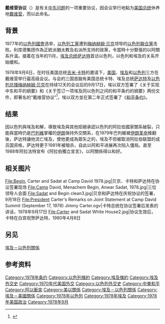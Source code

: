 {{noteTA
|T=zh-hans:戴维营协议; zh-hant:大衛營協議;
|1=zh-hans:戴维营; zh-hant:大衛營;
|2=zh-hans:梅纳赫姆·贝京; zh-tw:梅納罕·比金
|3=zh-hans:贝京; zh-tw:比金
|4=zh-hans:利库德集团;zh-hk:利庫德集團;zh-sg:利库德党;zh-tw:以色列聯合黨;
|5=zh-cn:萨达特;zh-hans:萨达特;zh-tw:沙達特;zh-hk:薩德特;
|6=zh-hans:巴列維;zh-tw:巴勒維
}}
{{Infobox treaty
| name                 = 戴维营协议
| long_name            = 《关于实现中东和平的纲要》和《关于签订一项埃及同以色列之间的和平条约的纲要》
| image                = Begin, Carter and Sadat at Camp David 1978.jpg
| image_width          = 200px
| image_alt            =
| caption              = 三位国家首脑正庆祝戴维营协议成功签署。从左至右：[[梅纳赫姆·贝京|梅纳赫姆·贝京]]、[[吉米·卡特|吉米·卡特]]、[[安瓦尔·萨达特|安瓦尔·萨达特]]
| type                 = 双边协定
| context              =
| date_drafted         =
| date_signed          = {{Start date|df=yes|1978|9|17}}
| location_signed      = {{USA}}[[华盛顿特区|华盛顿特区]]
| date_sealed          =
| date_effective       =
| condition_effective  =
| date_expiration      =
| date_expiry          =
| mediators            =
| negotiators          =
| original_signatories = {{plainlist|
*{{EGY}}<hr>
*{{ISR}}}}
| signatories          = {{plainlist|
*[[梅纳赫姆·贝京|梅纳赫姆·贝京]]<br><small>（以色列总理）</small>
*[[吉米·卡特|吉米·卡特]]<br><small>（美国总统）</small>}}<hr>
*[[安瓦尔·萨达特|安瓦尔·萨达特]]<br><small>（埃及总统）</small>
| parties              =
| ratifiers            = {{plainlist|
*{{EGY}}<hr>
*{{ISR}}}}
| depositor            =
| depositories         =
| citations            =
| language             = {{plainlist|
*[[英语|英语]]
*[[法语|法语]]}}
| languages            =
| wikisource           =
| wikisource1          =
| footnotes            =
}}
'''戴维营协议'''（{{lang-en|'''Camp David Accords'''}}）是有关[[中东问题|中东问题]]的一项重要协议，因会议举行地點为[[美国总统|美国总统]]休养地[[戴维营|戴维营]]，而以此命名。

== 背景 ==
1977年的[[以色列國會|以色列國會]]选举，[[以色列工黨|以色列工黨]]遭到[[梅纳赫姆·贝京|梅纳赫姆·贝京]]领导的[[以色列聯合黨|以色列聯合黨]]击败。利库德集团作為正統派猶太教及右派所支持的政黨，令當時十分緊張的以阿關系升溫。接着在当年的11月，[[埃及总统|埃及总统]][[萨达特|萨达特]]首访以色列，以色列和埃及的关系开始缓和。

1978年9月6日，在时任美国总统[[吉米·卡特|吉米·卡特]]的邀请下，[[美国|美国]]、[[埃及|埃及]]和[[以色列|以色列]]三方在戴维营举行最高级会议。与会的三国首脑有美国总统卡特、埃及总统[[萨达特|萨达特]]及[[以色列总理|以色列总理]][[梅纳赫姆·贝京|梅纳赫姆·贝京]]在持续12天的会议后的9月17日，埃以双方签署了《关于实现中东和平的纲要》和《关于签订一项埃及同以色列之间的和平条约的纲要》两份文件，即著名的“戴维营协议”<ref>{{cite news |language = zh-hans |author = 王龙琴 |url = http://www.people.com.cn/GB/channel2/17/20000711/140250.html |title = 资料：1978年“戴维营协议”简介 |publisher = [[人民網|人民網]] |date = 2000-07-11 |accessdate = 2010-12-28 |archive-date = 2018-10-01 |archive-url = https://web.archive.org/web/20181001211853/http://www.people.com.cn/GB/channel2/17/20000711/140250.html |dead-url = no }}</ref>，埃以双方並在第二年正式签署了《[[埃以和約|和平条约]]》。

== 结果 ==
因以色列與埃及和解，導致埃及與其他拒絕承認以色列的阿拉伯國家關系破裂，只能與當時仍是[[巴列維|巴列維]]掌權的[[伊朗|伊朗]]保持外交關系，在1979年巴列維被[[伊朗革命|伊朗革命]]推翻後，萨达特讓他流亡埃及，使他更成為眾矢之的，埃及不但被取消阿拉伯联盟的成员国资格，萨达特更于1981年被暗杀，自此以阿和平进展再次陷入僵局。直至1988年阿拉法特宣布《阿拉伯獨立宣言》，以阿關係得以和好。

== 相关图片 ==

<gallery>
File:Begin, Carter and Sadat at Camp David 1978.jpg|贝京、卡特和萨达特在协议签署现场
File:Camp David, Menachem Begin, Anwar Sadat, 1978.jpg|三位领导人会面
File:Sadat and Begin clean3.jpg|贝京和萨达特在庆祝协议的签署，9月18日
File:President Carter's Remarks on Joint Statement at Camp David Summit (September 17, 1978) Jimmy Carter.ogv|卡特总统在协议签署后发表的讲话，1978年9月17日
File:Carter and Sadat White House2.jpg|协议生效后，卡特在白宫祝贺萨达特，1980年4月8日
</gallery>

==另见==
[[埃及－以色列關係|埃及－以色列關係]]
== 参考资料 ==
{{Reflist|2}}

{{DEFAULTSORT:Camp David Accords}}
[[Category:1978年条约|Category:1978年条约]]
[[Category:以色列條約|Category:以色列條約]]
[[Category:埃及條約|Category:埃及條約]]
[[Category:埃及外交史|Category:埃及外交史]]
[[Category:1970年代美国外交|Category:1970年代美国外交]]
[[Category:以色列外交史|Category:以色列外交史]]
[[Category:中東和平|Category:中東和平]]
[[Category:阿以衝突|Category:阿以衝突]]
[[Category:美以關係|Category:美以關係]]
[[Category:埃及－以色列關係|Category:埃及－以色列關係]]
[[Category:埃及－美國關係|Category:埃及－美國關係]]
[[Category:1978年以色列|Category:1978年以色列]]
[[Category:1978年埃及|Category:1978年埃及]]
[[Category:1978年美国政治|Category:1978年美国政治]]
[[Category:1978年9月|Category:1978年9月]]